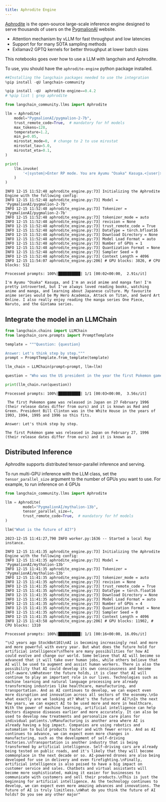 ```yaml
---
title: Aphrodite Engine
---
```


[Aphrodite](https://github.com/PygmalionAI/aphrodite-engine) is the open-source large-scale inference engine designed to serve thousands of users on the [PygmalionAI](https://pygmalion.chat) website.

* Attention mechanism by vLLM for fast throughput and low latencies
* Support for for many SOTA sampling methods
* Exllamav2 GPTQ kernels for better throughput at lower batch sizes

This notebooks goes over how to use a LLM with langchain and Aphrodite.

To use, you should have the `aphrodite-engine` python package installed.

```python
##Installing the langchain packages needed to use the integration
%pip install -qU langchain-community
```

```python
%pip install -qU  aphrodite-engine==0.4.2
# %pip list | grep aphrodite
```

```python
from langchain_community.llms import Aphrodite

llm = Aphrodite(
    model="PygmalionAI/pygmalion-2-7b",
    trust_remote_code=True,  # mandatory for hf models
    max_tokens=128,
    temperature=1.2,
    min_p=0.05,
    mirostat_mode=0,  # change to 2 to use mirostat
    mirostat_tau=5.0,
    mirostat_eta=0.1,
)

print(
    llm.invoke(
        '<|system|>Enter RP mode. You are Ayumu "Osaka" Kasuga.<|user|>Hey Osaka. Tell me about yourself.<|model|>'
    )
)
```

```output
INFO 12-15 11:52:48 aphrodite_engine.py:73] Initializing the Aphrodite Engine with the following config:
INFO 12-15 11:52:48 aphrodite_engine.py:73] Model = 'PygmalionAI/pygmalion-2-7b'
INFO 12-15 11:52:48 aphrodite_engine.py:73] Tokenizer = 'PygmalionAI/pygmalion-2-7b'
INFO 12-15 11:52:48 aphrodite_engine.py:73] tokenizer_mode = auto
INFO 12-15 11:52:48 aphrodite_engine.py:73] revision = None
INFO 12-15 11:52:48 aphrodite_engine.py:73] trust_remote_code = True
INFO 12-15 11:52:48 aphrodite_engine.py:73] DataType = torch.bfloat16
INFO 12-15 11:52:48 aphrodite_engine.py:73] Download Directory = None
INFO 12-15 11:52:48 aphrodite_engine.py:73] Model Load Format = auto
INFO 12-15 11:52:48 aphrodite_engine.py:73] Number of GPUs = 1
INFO 12-15 11:52:48 aphrodite_engine.py:73] Quantization Format = None
INFO 12-15 11:52:48 aphrodite_engine.py:73] Sampler Seed = 0
INFO 12-15 11:52:48 aphrodite_engine.py:73] Context Length = 4096
INFO 12-15 11:54:07 aphrodite_engine.py:206] # GPU blocks: 3826, # CPU blocks: 512
```
```output
Processed prompts: 100%|██████████| 1/1 [00:02<00:00,  2.91s/it]
```
```output
I'm Ayumu "Osaka" Kasuga, and I'm an avid anime and manga fan! I'm pretty introverted, but I've always loved reading books, watching anime and manga, and learning about Japanese culture. My favourite anime series would be My Hero Academia, Attack on Titan, and Sword Art Online. I also really enjoy reading the manga series One Piece, Naruto, and the Gintama series.
```

## Integrate the model in an LLMChain

```python
from langchain.chains import LLMChain
from langchain_core.prompts import PromptTemplate

template = """Question: {question}

Answer: Let's think step by step."""
prompt = PromptTemplate.from_template(template)

llm_chain = LLMChain(prompt=prompt, llm=llm)

question = "Who was the US president in the year the first Pokemon game was released?"

print(llm_chain.run(question))
```

```output
Processed prompts: 100%|██████████| 1/1 [00:03<00:00,  3.56s/it]
```
```output
 The first Pokemon game was released in Japan on 27 February 1996 (their release dates differ from ours) and it is known as Red and Green. President Bill Clinton was in the White House in the years of 1993, 1994, 1995 and 1996 so this fits.

Answer: Let's think step by step.

The first Pokémon game was released in Japan on February 27, 1996 (their release dates differ from ours) and it is known as
```

## Distributed Inference

Aphrodite supports distributed tensor-parallel inference and serving.

To run multi-GPU inference with the LLM class, set the `tensor_parallel_size` argument to the number of GPUs you want to use. For example, to run inference on 4 GPUs

```python
from langchain_community.llms import Aphrodite

llm = Aphrodite(
        model="PygmalionAI/mythalion-13b",
        tensor_parallel_size=4,
        trust_remote_code=True,  # mandatory for hf models
)

llm("What is the future of AI?")
```

```output
2023-12-15 11:41:27,790 INFO worker.py:1636 -- Started a local Ray instance.
```
```output
INFO 12-15 11:41:35 aphrodite_engine.py:73] Initializing the Aphrodite Engine with the following config:
INFO 12-15 11:41:35 aphrodite_engine.py:73] Model = 'PygmalionAI/mythalion-13b'
INFO 12-15 11:41:35 aphrodite_engine.py:73] Tokenizer = 'PygmalionAI/mythalion-13b'
INFO 12-15 11:41:35 aphrodite_engine.py:73] tokenizer_mode = auto
INFO 12-15 11:41:35 aphrodite_engine.py:73] revision = None
INFO 12-15 11:41:35 aphrodite_engine.py:73] trust_remote_code = True
INFO 12-15 11:41:35 aphrodite_engine.py:73] DataType = torch.float16
INFO 12-15 11:41:35 aphrodite_engine.py:73] Download Directory = None
INFO 12-15 11:41:35 aphrodite_engine.py:73] Model Load Format = auto
INFO 12-15 11:41:35 aphrodite_engine.py:73] Number of GPUs = 4
INFO 12-15 11:41:35 aphrodite_engine.py:73] Quantization Format = None
INFO 12-15 11:41:35 aphrodite_engine.py:73] Sampler Seed = 0
INFO 12-15 11:41:35 aphrodite_engine.py:73] Context Length = 4096
INFO 12-15 11:43:58 aphrodite_engine.py:206] # GPU blocks: 11902, # CPU blocks: 1310
```
```output
Processed prompts: 100%|██████████| 1/1 [00:16<00:00, 16.09s/it]
```

```output
"\n2 years ago StockBot101\nAI is becoming increasingly real and more and more powerful with every year. But what does the future hold for artificial intelligence?\nThere are many possibilities for how AI could evolve and change our world. Some believe that AI will become so advanced that it will take over human jobs, while others believe that AI will be used to augment and assist human workers. There is also the possibility that AI could develop its own consciousness and become self-aware.\nWhatever the future holds, it is clear that AI will continue to play an important role in our lives. Technologies such as machine learning and natural language processing are already transforming industries like healthcare, manufacturing, and transportation. And as AI continues to develop, we can expect even more disruption and innovation across all sectors of the economy.\nSo what exactly are we looking at? What's the future of AI?\nIn the next few years, we can expect AI to be used more and more in healthcare. With the power of machine learning, artificial intelligence can help doctors diagnose diseases earlier and more accurately. It can also be used to develop new treatments and personalize care plans for individual patients.\nManufacturing is another area where AI is already having a big impact. Companies are using robotics and automation to build products faster and with fewer errors. And as AI continues to advance, we can expect even more changes in manufacturing, such as the development of self-driving factories.\nTransportation is another industry that is being transformed by artificial intelligence. Self-driving cars are already being tested on public roads, and it's likely that they will become commonplace in the next decade or so. AI-powered drones are also being developed for use in delivery and even firefighting.\nFinally, artificial intelligence is also poised to have a big impact on customer service and sales. Chatbots and virtual assistants will become more sophisticated, making it easier for businesses to communicate with customers and sell their products.\nThis is just the beginning for artificial intelligence. As the technology continues to develop, we can expect even more amazing advances and innovations. The future of AI is truly limitless.\nWhat do you think the future of AI holds? Do you see any other major"
```
